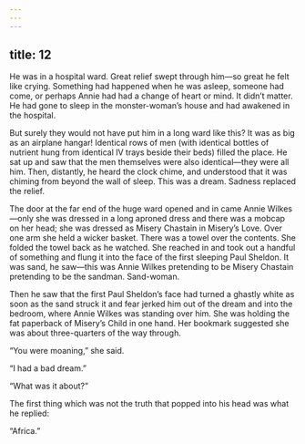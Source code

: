```yaml
---
---
---
```

title: 12
---




He was in a hospital ward. Great relief swept through him—so great he felt like crying. Something had happened when he was asleep, someone had come, or perhaps Annie had had a change of heart or mind. It didn’t matter. He had gone to sleep in the monster-woman’s house and had awakened in the hospital.

But surely they would not have put him in a long ward like this? It was as big as an airplane hangar! Identical rows of men (with identical bottles of nutrient hung from identical IV trays beside their beds) filled the place. He sat up and saw that the men themselves were also identical—they were all him. Then, distantly, he heard the clock chime, and understood that it was chiming from beyond the wall of sleep. This was a dream. Sadness replaced the relief.

The door at the far end of the huge ward opened and in came Annie Wilkes—only she was dressed in a long aproned dress and there was a mobcap on her head; she was dressed as Misery Chastain in Misery’s Love. Over one arm she held a wicker basket. There was a towel over the contents. She folded the towel back as he watched. She reached in and took out a handful of something and flung it into the face of the first sleeping Paul Sheldon. It was sand, he saw—this was Annie Wilkes pretending to be Misery Chastain pretending to be the sandman. Sand-woman.

Then he saw that the first Paul Sheldon’s face had turned a ghastly white as soon as the sand struck it and fear jerked him out of the dream and into the bedroom, where Annie Wilkes was standing over him. She was holding the fat paperback of Misery’s Child in one hand. Her bookmark suggested she was about three-quarters of the way through.

“You were moaning,” she said.

“I had a bad dream.”

“What was it about?”

The first thing which was not the truth that popped into his head was what he replied:

“Africa.”